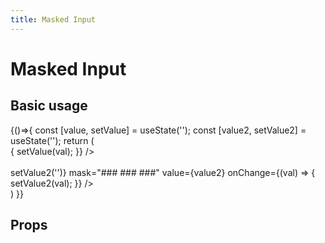 ```yaml
---
title: Masked Input
---
```



# Masked Input

## Basic usage

<Playground>
  {()=>{
    const [value, setValue] = useState('');
    const [value2, setValue2] = useState('');
    return (
      <div>
        <MaskedInput
          mask="(###) ###-####"
          value={value}
          onChange={(val) => { setValue(val); }}
        />
        <br />
        <br />
        <MaskedInput
          clearable
          onClear={() => setValue2('')}
          mask="### ### ###"
          value={value2}
          onChange={(val) => { setValue2(val); }}
        />
      </div>
    )
  }}
</Playground>

## Props

<Props of={MaskedInput} />
